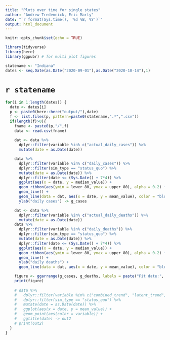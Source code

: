 ```yaml
---
title: "Plots over time for single states"
author: "Andrew Tredennick, Eric Marty"
date: "`r format(Sys.time(), '%d %B, %Y')`"
output: html_document
---
```


```r
knitr::opts_chunk$set(echo = TRUE)

library(tidyverse)
library(here)
library(ggpubr) # for multi plot figures

statename <- "Indiana"
dates <- seq.Date(as.Date("2020-09-01"),as.Date("2020-10-14"),1)
```

# `r statename`

```r
for(i in 1:length(dates)) {
  date <- dates[i]
  p <- paste0(here::here("output/"),date)
  f <- list.files(p, pattern=paste0(statename,".*",".csv"))
  if(length(f)>0){
    fname <- paste0(p,"/",f)
    data <- read.csv(fname) 
    
    dat <- data %>% 
      dplyr::filter(variable %in% c("actual_daily_cases")) %>%
      mutate(date = as.Date(date))

    data %>%
      dplyr::filter(variable %in% c("daily_cases")) %>%
      dplyr::filter(sim_type == "status_quo") %>%
      mutate(date = as.Date(date)) %>%
      dplyr::filter(date <= (Sys.Date() + 7*4)) %>%
      ggplot(aes(x = date, y = median_value)) +
      geom_ribbon(aes(ymin = lower_80, ymax = upper_80), alpha = 0.2) +
      geom_line() +
      geom_line(data = dat, aes(x = date, y = mean_value), color = "blue") +
      ylab("daily cases") -> g_cases

    dat <- data %>% 
      dplyr::filter(variable %in% c("actual_daily_deaths")) %>%
      mutate(date = as.Date(date))
    data %>%
      dplyr::filter(variable %in% c("daily_deaths")) %>%
      dplyr::filter(sim_type == "status_quo") %>%
      mutate(date = as.Date(date)) %>%
      dplyr::filter(date <= (Sys.Date() + 7*4)) %>%
      ggplot(aes(x = date, y = median_value)) +
      geom_ribbon(aes(ymin = lower_80, ymax = upper_80), alpha = 0.2) +
      geom_line() +
      ylab("daily deaths") +
      geom_line(data = dat, aes(x = date, y = mean_value), color = "blue") -> g_deaths

    figure <- ggarrange(g_cases, g_deaths, labels = paste("Fit date:", date), ncol=2)
    print(figure)
    
    # data %>%
    #   dplyr::filter(variable %in% c("combined_trend", "latent_trend", "mobility_trend")) %>%
    #   dplyr::filter(sim_type == "status_quo") %>%
    #   mutate(date = as.Date(date)) %>%
    #   ggplot(aes(x = date, y = mean_value)) +
    #   geom_point(aes(color = variable)) +
    #   ggtitle(date) -> out2
    # print(out2)
  }
}


```

